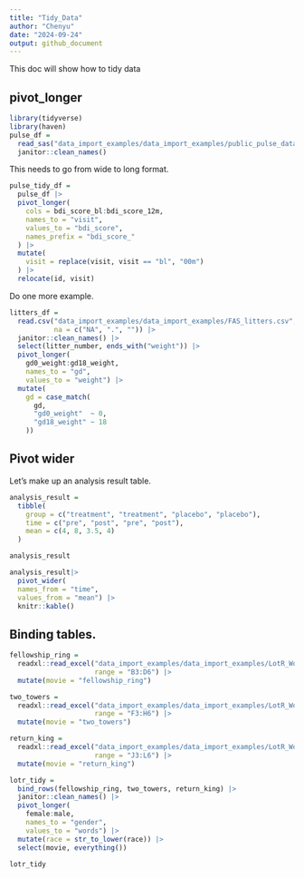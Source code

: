```yaml
---
title: "Tidy_Data"
author: "Chenyu"
date: "2024-09-24"
output: github_document
---
```


This doc will show how to tidy data

## pivot_longer

```r
library(tidyverse)
library(haven)
pulse_df = 
  read_sas("data_import_examples/data_import_examples/public_pulse_data.sas7bdat") |>
  janitor::clean_names()
```

This needs to go from wide to long format.

```r
pulse_tidy_df = 
  pulse_df |>
  pivot_longer(
    cols = bdi_score_bl:bdi_score_12m,
    names_to = "visit",
    values_to = "bdi_score",
    names_prefix = "bdi_score_"
  ) |> 
  mutate(
    visit = replace(visit, visit == "bl", "00m")
  ) |>
  relocate(id, visit)
```

Do one more example.

```r
litters_df = 
  read.csv("data_import_examples/data_import_examples/FAS_litters.csv", 
           na = c("NA", ".", "")) |>
  janitor::clean_names() |>
  select(litter_number, ends_with("weight")) |> 
  pivot_longer(
    gd0_weight:gd18_weight,
    names_to = "gd", 
    values_to = "weight") |> 
  mutate(
    gd = case_match(
      gd,
      "gd0_weight"  ~ 0,
      "gd18_weight" ~ 18
    ))
```

## Pivot wider

Let's make up an analysis result table.

```r
analysis_result = 
  tibble(
    group = c("treatment", "treatment", "placebo", "placebo"),
    time = c("pre", "post", "pre", "post"),
    mean = c(4, 8, 3.5, 4)
  )

analysis_result
```

```r
analysis_result|>
  pivot_wider(
  names_from = "time", 
  values_from = "mean") |>
  knitr::kable()
```

## Binding tables.

```r
fellowship_ring = 
  readxl::read_excel("data_import_examples/data_import_examples/LotR_Words.xlsx", 
                     range = "B3:D6") |>
  mutate(movie = "fellowship_ring")

two_towers = 
  readxl::read_excel("data_import_examples/data_import_examples/LotR_Words.xlsx", 
                     range = "F3:H6") |>
  mutate(movie = "two_towers")

return_king = 
  readxl::read_excel("data_import_examples/data_import_examples/LotR_Words.xlsx", 
                     range = "J3:L6") |>
  mutate(movie = "return_king")

lotr_tidy = 
  bind_rows(fellowship_ring, two_towers, return_king) |>
  janitor::clean_names() |>
  pivot_longer(
    female:male,
    names_to = "gender", 
    values_to = "words") |>
  mutate(race = str_to_lower(race)) |> 
  select(movie, everything()) 

lotr_tidy
```

